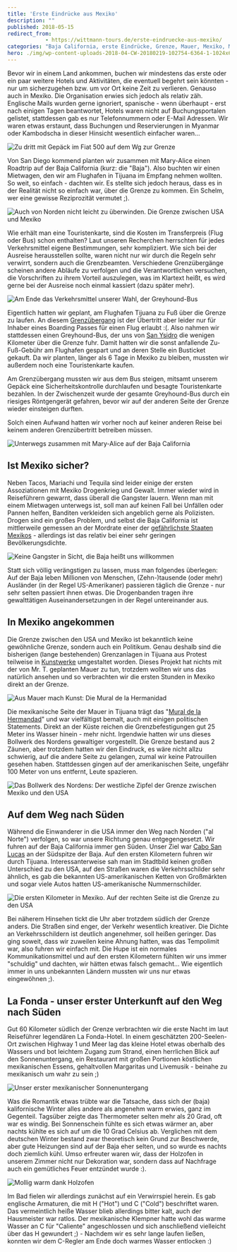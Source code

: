 ```yaml
---
title: 'Erste Eindrücke aus Mexiko'
description: ""
published: 2018-05-15
redirect_from: 
            - https://wittmann-tours.de/erste-eindruecke-aus-mexiko/
categories: "Baja California, erste Eindrücke, Grenze, Mauer, Mexiko, Mexiko, Mural de Hermandad"
hero: ./img/wp-content-uploads-2018-04-CW-20180219-102754-6364-1-1024x683.jpg
---
```

Bevor wir in einem Land ankommen, buchen wir mindestens das erste oder ein paar weitere Hotels und Aktivitäten, die eventuell begehrt sein könnten - nur um sicherzugehen bzw. um vor Ort keine Zeit zu verlieren. Genauso auch in Mexiko. Die Organisation erwies sich jedoch als relativ zäh. Englische Mails wurden gerne ignoriert, spanische - wenn überhaupt - erst nach einigen Tagen beantwortet, Hotels waren nicht auf Buchungsportalen gelistet, stattdessen gab es nur Telefonnummern oder E-Mail Adressen. Wir waren etwas erstaunt, dass Buchungen und Reservierungen in Myanmar oder Kambodscha in dieser Hinsicht wesentlich einfacher waren…

![Zu dritt mit Gepäck im Fiat 500 auf dem Wg zur Grenze](http://wittmann-tours.de/wp-content/uploads/2018/04/CW-20180219-080152-6358-1-1024x683.jpg)

<!--more-->

Von San Diego kommend planten wir zusammen mit Mary-Alice einen Roadtrip auf der Baja California (kurz: die "Baja"). Also buchten wir einen Mietwagen, den wir am Flughafen in Tijuana im Empfang nehmen wollten. So weit, so einfach - dachten wir. Es stellte sich jedoch heraus, dass es in der Realität nicht so einfach war, über die Grenze zu kommen. Ein Schelm, wer eine gewisse Reziprozität vermutet ;).

![Auch von Norden nicht leicht zu überwinden. Die Grenze zwischen USA und Mexiko](./img/wp-content-uploads-2018-04-CW-20180219-102754-6364-1-1024x683.jpg)

Wie erhält man eine Touristenkarte, sind die Kosten im Transferpreis (Flug oder Bus) schon enthalten? Laut unseren Recherchen herrschten für jedes Verkehrsmittel eigene Bestimmungen, sehr kompliziert. Wie sich bei der Ausreise herausstellen sollte, waren nicht nur wir durch die Regeln sehr verwirrt, sondern auch die Grenzbeamten. Verschiedene Grenzübergänge scheinen andere Abläufe zu verfolgen und die Verantwortlichen versuchen, die Vorschriften zu ihrem Vorteil auszulegen, was im Klartext heißt, es wird gerne bei der Ausreise noch einmal kassiert (dazu später mehr).

![Am Ende das Verkehrsmittel unserer Wahl, der Greyhound-Bus](./img/wp-content-uploads-2018-04-CW-20180219-100924-6360-1-1024x683.jpg)

Eigentlich hatten wir geplant, am Flughafen Tijuana zu Fuß über die Grenze zu laufen. An diesem [Grenzübergang](https://www.crossborderxpress.com/) ist der Übertritt aber leider nur für Inhaber eines Boarding Passes für einen Flug erlaubt :(. Also nahmen wir stattdessen einen Greyhound-Bus, der uns von [San Ysidro](https://de.wikipedia.org/wiki/San_Ysidro) die wenigen Kilometer über die Grenze fuhr. Damit hatten wir die sonst anfallende Zu-Fuß-Gebühr am Flughafen gespart und an deren Stelle ein Busticket gekauft. Da wir planten, länger als 6 Tage in Mexiko zu bleiben, mussten wir außerdem noch eine Touristenkarte kaufen.

Am Grenzübergang mussten wir aus dem Bus steigen, mitsamt unserem Gepäck eine Sicherheitskontrolle durchlaufen und besagte Touristenkarte bezahlen. In der Zwischenzeit wurde der gesamte Greyhound-Bus durch ein riesiges Röntgengerät gefahren, bevor wir auf der anderen Seite der Grenze wieder einsteigen durften.

Solch einen Aufwand hatten wir vorher noch auf keiner anderen Reise bei keinem anderen Grenzübertritt betreiben müssen.

![Unterwegs zusammen mit Mary-Alice auf der Baja California](./img/wp-content-uploads-2018-04-CW-20180219-141943-6371-1-1024x683.jpg)

## Ist Mexiko sicher?

Neben Tacos, Mariachi und Tequila sind leider einige der ersten Assoziationen mit Mexiko Drogenkrieg und Gewalt. Immer wieder wird in Reiseführern gewarnt, dass überall die Gangster lauern. Wenn man mit einem Mietwagen unterwegs ist, soll man auf keinen Fall bei Unfällen oder Pannen helfen, Banditen verkleiden sich angeblich gerne als Polizisten. Drogen sind ein großes Problem, und selbst die Baja California ist mittlerweile gemessen an der Mordrate einer der [gefährlichste Staaten Mexikos](http://www.bajainsider.com/article/drug-war-baja-california-sur) - allerdings ist das relativ bei einer sehr geringen Bevölkerungsdichte.

![Keine Gangster in Sicht, die Baja heißt uns willkommen](./img/wp-content-uploads-2018-04-CW-20180219-172148-6379-1-1024x683.jpg)

Statt sich völlig verängstigen zu lassen, muss man folgendes überlegen: Auf der Baja leben Millionen von Menschen, (Zehn-)tausende (oder mehr) Ausländer (in der Regel US-Amerikaner) passieren täglich die Grenze - nur sehr selten passiert ihnen etwas. Die Drogenbanden tragen ihre gewalttätigen Auseinandersetzungen in der Regel untereinander aus.

## In Mexiko angekommen

Die Grenze zwischen den USA und Mexiko ist bekanntlich keine gewöhnliche Grenze, sondern auch ein Politikum. Genau deshalb sind die bisherigen (lange bestehenden) Grenzanlagen in Tijuana aus Protest teilweise in [Kunstwerke](https://inhabitat.com/artists-are-turning-the-u-s-mexico-border-fence-into-the-worlds-longest-peace-themed-mural/) umgestaltet worden. Dieses Projekt hat nichts mit der von Mr. T. geplanten Mauer zu tun, trotzdem wollten wir uns das natürlich ansehen und so verbrachten wir die ersten Stunden in Mexiko direkt an der Grenze.

![Aus Mauer mach Kunst: Die Mural de la Hermanidad](./img/wp-content-uploads-2018-04-CW-20180219-134252-6275-1-1024x683.jpg)

Die mexikanische Seite der Mauer in Tijuana trägt das "[Mural de la Hermandad](https://www.facebook.com/muraldelahermandad/)" und war vielfältigst bemalt, auch mit einigen politischen Statements. Direkt an der Küste reichen die Grenzbefestigungen gut 25 Meter ins Wasser hinein - mehr nicht. Irgendwie hatten wir uns dieses Bollwerk des Nordens gewaltiger vorgestellt. Die Grenze bestand aus 2 Zäunen, aber trotzdem hatten wir den Eindruck, es wäre nicht allzu schwierig, auf die andere Seite zu gelangen, zumal wir keine Patrouillen gesehen haben. Stattdessen gingen auf der amerikanischen Seite, ungefähr 100 Meter von uns entfernt, Leute spazieren.

![Das Bollwerk des Nordens: Der westliche Zipfel der Grenze zwischen Mexiko und den USA](./img/wp-content-uploads-2018-04-CW-20180219-135907-6282-1-1024x683.jpg)

## Auf dem Weg nach Süden

Während die Einwanderer in die USA immer den Weg nach Norden ("al Norte") verfolgen, so war unsere Richtung genau entgegengesetzt. Wir fuhren auf der Baja California immer gen Süden. Unser Ziel war [Cabo San Lucas](https://de.wikipedia.org/wiki/Cabo_San_Lucas) an der Südspitze der Baja. Auf den ersten Kilometern fuhren wir durch Tijuana. Interessanterweise sah man im Stadtbild keinen großen Unterschied zu den USA, auf den Straßen waren die Verkehrsschilder sehr ähnlich, es gab die bekannten US-amerikanischen Ketten von Großmärkten und sogar viele Autos hatten US-amerikanische Nummernschilder.

![Die ersten Kilometer in Mexiko. Auf der rechten Seite ist die Grenze zu den USA](./img/wp-content-uploads-2018-04-CW-20180219-121543-6366-1-1024x683.jpg)

Bei näherem Hinsehen tickt die Uhr aber trotzdem südlich der Grenze anders. Die Straßen sind enger, der Verkehr wesentlich kreativer. Die Dichte an Verkehrsschildern ist deutlich angenehmer, soll heißen geringer. Das ging soweit, dass wir zuweilen keine Ahnung hatten, was das Tempolimit war, also fuhren wir einfach mit. Die Hupe ist ein normales Kommunikationsmittel und auf den ersten Kilometern fühlten wir uns immer "schuldig" und dachten, wir hätten etwas falsch gemacht… Wie eigentlich immer in uns unbekannten Ländern mussten wir uns nur etwas eingewöhnen ;).

## La Fonda - unser erster Unterkunft auf den Weg nach Süden

Gut 60 Kilometer südlich der Grenze verbrachten wir die erste Nacht im laut Reiseführer legendären La Fonda-Hotel. In einem geschätzten 200-Seelen-Ort zwischen Highway 1 und Meer lag das kleine Hotel etwas oberhalb des Wassers und bot leichtem Zugang zum Strand, einen herrlichen Blick auf den Sonnenuntergang, ein Restaurant mit großen Portionen köstlichen mexikanischen Essens, gehaltvollen Margaritas und Livemusik - beinahe zu mexikanisch um wahr zu sein ;)

![Unser erster mexikanischer Sonnenuntergang](./img/wp-content-uploads-2018-04-CW-20180219-174030-6286-HDR-1-1024x683.jpg)

Was die Romantik etwas trübte war die Tatsache, dass sich der (baja) kalifornische Winter alles andere als angenehm warm erwies, ganz im Gegenteil. Tagsüber zeigte das Thermometer selten mehr als 20 Grad, oft war es windig. Bei Sonnenschein fühlte es sich etwas wärmer an, aber nachts kühlte es sich auf um die 10 Grad Celsius ab. Verglichen mit dem deutschen Winter bestand zwar theoretisch kein Grund zur Beschwerde, aber gute Heizungen sind auf der Baja eher selten, und so wurde es nachts doch ziemlich kühl. Umso erfreuter waren wir, dass der Holzofen in unserem Zimmer nicht nur Dekoration war, sondern dass auf Nachfrage auch ein gemütliches Feuer entzündet wurde :).

![Mollig warm dank Holzofen](./img/wp-content-uploads-2018-04-CW-20180219-231105-6383-1-1024x683.jpg)

Im Bad fielen wir allerdings zunächst auf ein Verwirrspiel herein. Es gab englische Armaturen, die mit H ("Hot") und C ("Cold") beschriftet waren. Das vermeintlich heiße Wasser blieb allerdings bitter kalt, auch der Hausmeister war ratlos. Der mexikanische Klempner hatte wohl das warme Wasser an C für "Caliente" angeschlossen und sich anschließend vielleicht über das H gewundert ;) - Nachdem wir es sehr lange laufen ließen, konnten wir dem C-Regler am Ende doch warmes Wasser entlocken :)
